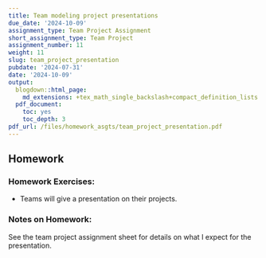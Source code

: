 ```yaml
---
title: Team modeling project presentations
due_date: '2024-10-09'
assignment_type: Team Project Assignment
short_assignment_type: Team Project
assignment_number: 11
weight: 11
slug: team_project_presentation
pubdate: '2024-07-31'
date: '2024-10-09'
output:
  blogdown::html_page:
    md_extensions: +tex_math_single_backslash+compact_definition_lists
  pdf_document:
    toc: yes
    toc_depth: 3
pdf_url: /files/homework_asgts/team_project_presentation.pdf
---
```

## Homework

### Homework Exercises:



* Teams will give a presentation on their projects.

### Notes on Homework:


See the team project assignment sheet for details on what I expect for the presentation.